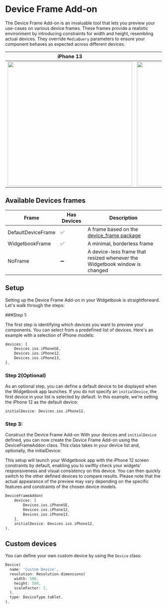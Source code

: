 # Device Frame Add-on

The Device Frame Add-on is an invaluable tool that lets you preview your
use-cases on various device frames. These frames provide a realistic environment
by introducing constraints for width and height, resembling actual devices. They
override `MediaQuery` parameters to ensure your component behaves as expected
across different devices.

|                                   iPhone 13                                    |                                   iPad Mini                                    |
| :----------------------------------------------------------------------------: | :----------------------------------------------------------------------------: |
| <Image zoom src="/assets/add-ons/frames/devices/iPhone-13.png" height="400" /> | <Image zoom src="/assets/add-ons/frames/devices/iPad-mini.png" height="400" /> |

## Available Devices frames

| Frame              | Has Devices | Description                                                                        |
| ------------------ | ----------- | ---------------------------------------------------------------------------------- |
| DefaultDeviceFrame | ✅          | A frame based on the [device_frame package](https://pub.dev/packages/device_frame) |
| WidgetbookFrame    | ✅          | A minimal, borderless frame                                                        |
| NoFrame            | ➖          | A device-less frame that resized whenever the Widgetbook window is changed         |

## Setup

Setting up the Device Frame Add-on in your Widgetbook is straightforward. Let's
walk through the steps:

###Step 1:

The first step is identifying which devices you want to preview your components.
You can select from a predefined list of devices. Here's an example with a
selection of iPhone models:

```dart
devices: [
    Devices.ios.iPhoneSE,
    Devices.ios.iPhone12,
    Devices.ios.iPhone13,
],
```

### Step 2(Optional)

As an optional step, you can define a default device to be displayed when the
Widgetbook app launches. If you do not specify an `initialDevice`, the first
device in your list is selected by default. In this example, we're setting the
iPhone 12 as the default device:

```dart
initialDevice: Devices.ios.iPhone12,
```

### Step 3:

Construct the Device Frame Add-on With your devices and `initialDevice` defined,
you can now create the Device Frame Add-on using the DeviceFrameAddon class.
This class takes in your device list and, optionally, the initialDevice:

This setup will launch your Widgetbook app with the iPhone 12 screen constraints
by default, enabling you to swiftly check your widgets' responsiveness and
visual consistency on this device. You can then quickly switch to the other
defined devices to compare results. Please note that the actual appearance of
the preview may vary depending on the specific features and constraints of the
chosen device models.

```dart
DeviceFrameAddon(
    devices: [
        Devices.ios.iPhoneSE,
        Devices.ios.iPhone12,
        Devices.ios.iPhone13,
    ],
    initialDevice: Devices.ios.iPhone12,
),
```

## Custom devices

You can define your own custom device by using the `Device` class:

```dart
Device(
  name: 'Custom Device',
  resolution: Resolution.dimensions(
    width: 500,
    height: 500,
    scaleFactor: 2,
  ),
  type: DeviceType.tablet,
),
```
